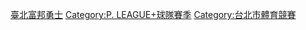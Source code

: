 [[Category:臺北富邦勇士|]]
[[Category:P._LEAGUE+球隊賽季|Category:P. LEAGUE+球隊賽季]]
[[Category:台北市體育競賽|Category:台北市體育競賽]]
